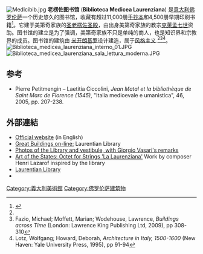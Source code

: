 [[File:Medicibib.jpg|thumb]]
'''老楞佐图书馆''' ('''Biblioteca Medicea Laurenziana''') 是[[意大利|意大利]][[佛罗伦萨|佛罗伦萨]]一个历史悠久的图书馆，收藏有超过11,000册[[手抄本|手抄本]]和4,500册早期印刷书籍<ref name=brit>{{cite book | year=2007 | title=Medicean-Laurentian Library | publisher=Encyclopædia Britannica}}</ref>。它建于美第奇家族的[[圣老楞佐圣殿_(佛罗伦萨)|圣老楞佐圣殿]]，由出身美第奇家族的教宗[[克萊孟七世|克萊孟七世]]资助。图书馆的建立是为了强调，美第奇家族不只是单纯的商人，也是知识界和宗教界的成员。图书馆的建筑由 [[米开朗基罗|米开朗基罗]]设计建造，属于[[风格主义|风格主义]].<ref name=brit/><ref name=build>Fazio, Michael; Moffett, Marian; Wodehouse, Lawrence, ''Buildings across Time'' (London: Lawrence King Publishing Ltd, 2009), pp 308-310</ref><ref name=aii>Lotz, Wolfgang; Howard, Deborah, ''Architecture in Italy, 1500-1600'' (New Haven: Yale University Press, 1995), pp 91-94</ref>。
[[Image:Biblioteca_medicea_laurenziana_interno_01.JPG|thumb]]
[[File:Biblioteca_medicea_laurenziana_sala_lettura_moderna.JPG|thumb]]

==参考 ==
{{reflist}}
* Pierre Petitmengin – Laetitia Ciccolini, ''Jean Matal et la bibliothèque de Saint Marc de Florence (1545)'', "Italia medioevale e umanistica", 46, 2005, pp. 207-238.

==外部連結==
{{commons category|Biblioteca Medicea Laurenziana|Laurentian Library}}
* [https://web.archive.org/web/20050409125546/http://www.bml.firenze.sbn.it/index_ing.htm Official website] (in English)
* [http://www.greatbuildings.com/buildings/Laurentian_Library.html Great Buildings on-line:] {{Wayback|url=http://www.greatbuildings.com/buildings/Laurentian_Library.html |date=20201212170611 }} Laurentian Library
* [https://web.archive.org/web/20050531234233/http://easyweb.easynet.co.uk/giorgio.vasari/michel/michel7.htm Photos of the Library and vestibule, with Giorgio Vasari's remarks]
* [https://web.archive.org/web/20120626134448/http://artofthestates.org/cgi-bin/piece.pl?pid=342 Art of the States: Octet for Strings 'La Laurenziana'] Work by composer Henri Lazarof inspired by the library
* [http://www.museumsinflorence.com/musei/Laurentian_Library.html Laurentian Library] {{Wayback|url=http://www.museumsinflorence.com/musei/Laurentian_Library.html |date=20201114001504 }}
* {{wikisource-inline|list=
**[[John_Willis_Clark|Clark, J. W.]] ''[[s:On_the_Vatican_Library_of_Sixtus_IV|On the Vatican Library of Sixtus IV]]''}}

[[Category:義大利美術館|Category:義大利美術館]]

{{coord|43.774521|N|11.253374|E|type:landmark_region:IT|display=title}}
{{佛罗伦萨地标}}
{{Authority control}}
[[Category:佛罗伦萨建筑物|Category:佛罗伦萨建筑物]]